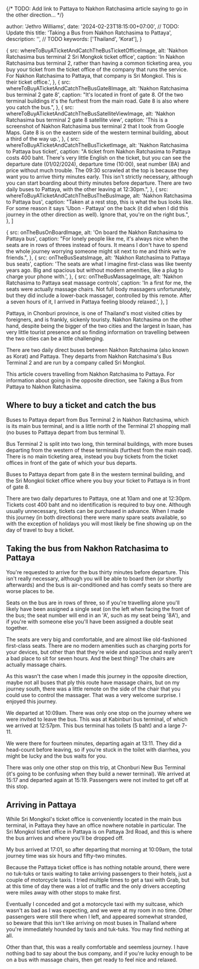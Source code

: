 



{/* TODO: Add link to Pattaya to Nakhon Ratchasima article saying to go in the other direction... */}

  author: 'Jethro Williams',
  date: '2024-02-23T18:15:00+07:00', // TODO: Update this
  title: 'Taking a Bus from Nakhon Ratchasima to Pattaya',
  description: '', // TODO
  keywords: ['Thailand', 'Korat'],
}

  {
    src: whereToBuyATicketAndCatchTheBusTicketOfficeImage,
    alt: 'Nakhon Ratchasima bus terminal 2 Sri Mongkok ticket office',
    caption: 'In Nakhon Ratchasima bus terminal 2, rather than having a common ticketing area, you buy your ticket from the ticket office of the company that runs the service. For Nakhon Ratchasima to Pattaya, that company is Sri Mongkol. This is their ticket office.',
  },
  {
    src: whereToBuyATicketAndCatchTheBusGate8Image,
    alt: 'Nakhon Ratchasima bus terminal 2 gate 8',
    caption: "It's located in front of gate 8. Of the two terminal buildings it's the furthest from the main road. Gate 8 is also where you catch the bus.",
  },
  {
    src: whereToBuyATicketAndCatchTheBusSatelliteViewImage,
    alt: 'Nakhon Ratchasima bus terminal 2 gate 8 satellite view',
    caption: 'This is a screenshot of Nakhon Ratchasima bus terminal 2 that I took from Google Maps. Gate 8 is on the eastern side of the western terminal building, about a third of the way up.',
  },
  {
    src: whereToBuyATicketAndCatchTheBusTicketImage,
    alt: 'Nakhon Ratchasima to Pattaya bus ticket',
    caption: "A ticket from Nakhon Ratchasima to Pattaya costs 400 baht. There's very little English on the ticket, but you can see the departure date (01/02/2024), departure time (10:00), seat number (8A) and price without much trouble. The 09:30 scrawled at the top is because they want you to arrive thirty minutes early. This isn't strictly necessary, although you can start boarding about thirty minutes before departure. There are two daily buses to Pattaya, with the other leaving at 12:30pm.",
  },
  {
    src: whereToBuyATicketAndCatchTheBusTheBusImage,
    alt: 'Nakhon Ratchasima to Pattaya bus',
    caption: "Taken at a rest stop, this is what the bus looks like. For some reason it says 'Ubon - Pattaya' on the back (it did when I did this journey in the other direction as well). Ignore that, you're on the right bus.",
  },
]

  {
    src: onTheBusOnBoardImage,
    alt: 'On board the Nakhon Ratchasima to Pattaya bus',
    caption: "For lonely people like me, it's always nice when the seats are in rows of threes instead of fours. It means I don't have to spend the whole journey worrying someone might sit next to me and think we're friends.",
  },
  {
    src: onTheBusSeatsImage,
    alt: 'Nakhon Ratchasima to Pattaya bus seats',
    caption: 'The seats are what I imagine first-class was like twenty years ago. Big and spacious but without modern amenities, like a plug to charge your phone with.',
  },
  {
    src: onTheBusMassageImage,
    alt: 'Nakhon Ratchasima to Pattaya seat massage controls',
    caption: 'In a first for me, the seats were actually massage chairs. Not full body massagers unfortunately, but they did include a lower-back massager, controlled by this remote. After a seven hours of it, I arrived in Pattaya feeling bloody relaxed.',
  },
]


Pattaya, in Chonburi province, is one of Thailand's most visited cities by foreigners, and is frankly, sickenly touristy. Nakhon Ratchasima on the other hand, despite being the bigger of the two cities and the largest in Isaan, has very little tourist presence and so finding information on travelling between the two cities can be a little challenging.

There are two daily direct buses between Nakhon Ratchasima (also known as Korat) and Pattaya. They departs from Nakhon Ratchasima's Bus Terminal 2 and are run by a company called Sri Mongkol.

This article covers travelling from Nakhon Ratchasima to Pattaya. For information about going in the opposite direction, see <Link href='/articles/taking-a-bus-from-pattaya-to-nakhon-ratchasima'>Taking a Bus from Pattaya to Nakhon Ratchasima</Link>.

## Where to buy a ticket and catch the bus

Buses to Pattaya depart from <ExternalLink url='https://maps.app.goo.gl/dMqBjDFk4kb7VddC9'>Bus Terminal 2</ExternalLink> in Nakhon Ratchasima, which is its main bus terminal, and is a little north of the Terminal 21 shopping mall (no buses to Pattaya depart from bus terminal 1).

Bus Terminal 2 is split into two long, thin terminal buildings, with more buses departing from the western of these terminals (furthest from the main road). There is no main ticketing area, instead you buy tickets from the ticket offices in front of the gate of which your bus departs.

Buses to Pattaya depart from gate 8 in the western terminal building, and the Sri Mongkol ticket office where you buy your ticket to Pattaya is in front of gate 8.

There are two daily departures to Pattaya, one at 10am and one at 12:30pm. Tickets cost 400 baht and no identification is required to buy one. Although usually unnecessary, tickets can be purchased in advance. When I made this journey (in both directions) there were many spare seats available, so with the exception of holidays you will most likely be fine showing up on the day of travel to buy a ticket.

<ImageGallery images={whereToBuyATicketAndCatchTheBusImages} />

## Taking the bus from Nakhon Ratchasima to Pattaya

You're requested to arrive for the bus thirty minutes before departure. This isn't really necessary, although you will be able to board then (or shortly afterwards) and the bus is air-conditioned and has comfy seats so there are worse places to be.

Seats on the bus are in rows of three, so if you're travelling alone you'll likely have been assigned a single seat (on the left when facing the front of the bus; the seat number will end in an 'A', such as my seat being '8A'), and if you're with someone else you'll have been assigned a double seat together.

The seats are very big and comfortable, and are almost like old-fashioned first-class seats. There are no modern amenities such as charging ports for your devices, but other than that they're wide and spacious and really aren't a bad place to sit for seven hours. And the best thing? The chairs are actually massage chairs.

As this wasn't the case when I made this journey in the opposite direction, maybe not all buses that ply this route have massage chairs, but on my journey south, there was a little remote on the side of the chair that you could use to control the massager. That was a very welcome surprise. I enjoyed this journey.

We departed at 10:09am. There was only one stop on the journey where we were invited to leave the bus. This was at <ExternalLink url='https://maps.app.goo.gl/javfVQ1pYV35xxLu8'>Kabinburi bus terminal</ExternalLink>, of which we arrived at 12:57pm. This bus terminal has toilets (5 baht) and a large 7-11.

We were there for fourteen minutes, departing again at 13:11. They did a head-count before leaving, so if you're stuck in the toilet with diarrhea, you might be lucky and the bus waits for you.

There was only one other stop on this trip, at <ExternalLink url='https://maps.app.goo.gl/y2drZnczdFVMD5HVA'>Chonburi New Bus Terminal</ExternalLink> (it's going to be confusing when they build a newer terminal). We arrived at 15:17 and departed again at 15:19. Passengers were not invited to get off at this stop.

<ImageGallery images={onTheBusImages} />

## Arriving in Pattaya

While Sri Mongkol's ticket office is conveniently located in the main bus terminal, in Pattaya they have an office nowhere notable in particular. The <ExternalLink url='https://maps.app.goo.gl/SsuV4yVFqkZKsCRn8'>Sri Mongkol ticket office in Pattaya</ExternalLink> is on Pattaya 3rd Road, and this is where the bus arrives and where you'll be dropped off.

My bus arrived at 17:01, so after departing that morning at 10:09am, the total journey time was six hours and fifty-two minutes.

Because the Pattaya ticket office is has nothing notable around, there were no tuk-tuks or taxis waiting to take arriving passengers to their hotels, just a couple of motorcycle taxis. I tried multiple times to get a taxi with Grab, but at this time of day there was a lot of traffic and the only drivers accepting were miles away with other stops to make first.

Eventually I conceded and got a motorcycle taxi with my suitcase, which wasn't as bad as I was expecting, and we were at my room in no time. Other passengers were still there when I left, and appeared somewhat stranded, so beware that this isn't like arriving on most buses in Thailand where you're immediately hounded by taxis and tuk-tuks. You may find nothing at all.

Other than that, this was a really comfortable and seemless journey. I have nothing bad to say about the bus company, and if you're lucky enough to be on a bus with massage chairs, then get ready to feel nice and relaxed.
